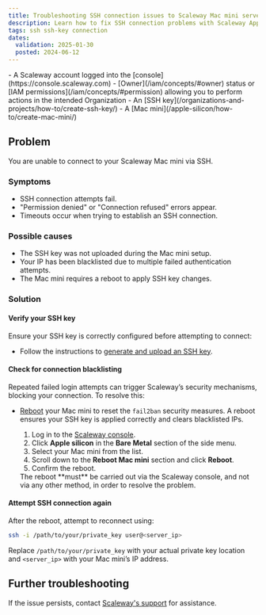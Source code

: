 ```yaml
---
title: Troubleshooting SSH connection issues to Scaleway Mac mini servers
description: Learn how to fix SSH connection problems with Scaleway Apple silicon Mac mini by uploading your SSH key and rebooting the device.
tags: ssh ssh-key connection
dates:
  validation: 2025-01-30
  posted: 2024-06-12
---
```



<Requirements />
- A Scaleway account logged into the [console](https://console.scaleway.com)
- [Owner](/iam/concepts/#owner) status or [IAM permissions](/iam/concepts/#permission) allowing you to perform actions in the intended Organization
- An [SSH key](/organizations-and-projects/how-to/create-ssh-key/)
- A [Mac mini](/apple-silicon/how-to/create-mac-mini/)

## Problem
You are unable to connect to your Scaleway Mac mini via SSH.

### Symptoms
- SSH connection attempts fail.
- "Permission denied" or "Connection refused" errors appear.
- Timeouts occur when trying to establish an SSH connection.

### Possible causes
- The SSH key was not uploaded during the Mac mini setup.
- Your IP has been blacklisted due to multiple failed authentication attempts.
- The Mac mini requires a reboot to apply SSH key changes.

### Solution

#### Verify your SSH key
Ensure your SSH key is correctly configured before attempting to connect:
- Follow the instructions to [generate and upload an SSH key](/organizations-and-projects/how-to/create-ssh-key/).

#### Check for connection blacklisting
Repeated failed login attempts can trigger Scaleway’s security mechanisms, blocking your connection. To resolve this:
- [Reboot](/apple-silicon/how-to/reboot-mac-mini/) your Mac mini to reset the `fail2ban` security measures.
    A reboot ensures your SSH key is applied correctly and clears blacklisted IPs.
    1. Log in to the [Scaleway console](https://console.scaleway.com).
    2. Click **Apple silicon** in the **Bare Metal** section of the side menu.
    3. Select your Mac mini from the list.
    4. Scroll down to the **Reboot Mac mini** section and click **Reboot**.
    5. Confirm the reboot.

    <Message type="note">
    The reboot **must** be carried out via the Scaleway console, and not via any other method, in order to resolve the problem.
    </Message>

#### Attempt SSH connection again
After the reboot, attempt to reconnect using:
```sh
ssh -i /path/to/your/private_key user@<server_ip>
```
Replace `/path/to/your/private_key` with your actual private key location and `<server_ip>` with your Mac mini’s IP address.

## Further troubleshooting
 If the issue persists, contact [Scaleway's support](https://console.scaleway.com/support) for assistance.
